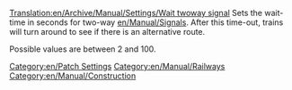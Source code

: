 [[Translation:en/Archive/Manual/Settings/Wait twoway signal]]
Sets the wait-time in seconds for two-way [[en/Manual/Signals]]. After this time-out, trains will turn around to see if there is an alternative route. 

Possible values are between 2 and 100.

[[Category:en/Patch Settings]]
[[Category:en/Manual/Railways]]
[[Category:en/Manual/Construction]]
{{en/Stub}}
